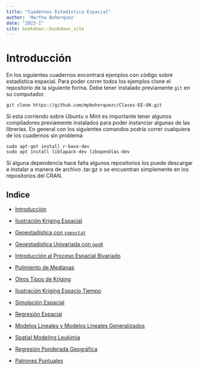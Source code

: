 ```yaml
--- 
title: "Cuadernos Estadística Espacial"
author: 'Martha Bohorquez'
date: "2023-I"
site: bookdown::bookdown_site
---
```


# Introducción

En los siguientes cuadernos encontrará ejemplos con código sobre estadística espacial. Para poder correr todos los ejemplos clone el repositorio de la siguiente forma. Debe tener instalado previamente `git` en su computador.

```
git clone https://github.com/mpbohorquezc/Clases-EE-UN.git
```

Si esta corriendo sobre Ubuntu o Mint es importante tener algunos compiladores previamente instalados para poder instanciar algunas de las librerías. En general con los siguientes comandos podría correr cualquiera de los cuadernos sin problema

```
sudo apt-get install r-base-dev
sudo apt install liblapack-dev libopenblas-dev
```

Si alguna dependencia hace falta algunos repositorios los puede descargar e instalar a manera de archivo .tar.gz o se encuentran simplemente en los repositorios del CRAN.

## Indice

- [Introducción](https://mpbohorquezc.github.io/Clases-EE-UN/index.html)

- [Ilustración Kriging Espacial]()

- [Geoestadística con `sgeostat`]()

- [Geoestadística Univariada con `geoR`]()

- [Introducción al Proceso Espacial Bivariado]()

- [Pulimiento de Medianas]()

- [Otros Tipos de Kriging]()

- [Ilustración Kriging Espacio Tiempo]()

- [Simulación Espacial]()

- [Regresión Espacial]()

- [Modelos Lineales y Modelos Lineales Generalizados]()

- [Spatial Modeling Leukimia]()

- [Regresión Ponderada Geográfica]()

- [Patrones Puntuales]()





